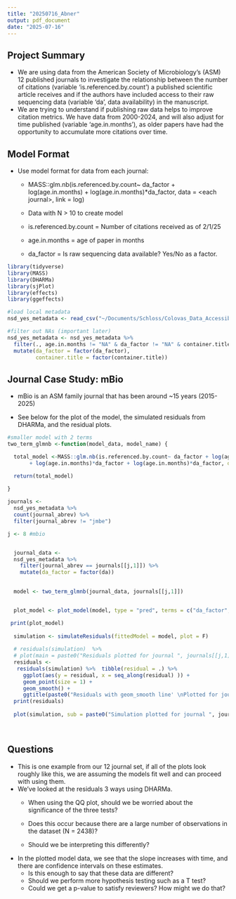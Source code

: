 ```yaml
---
title: "20250716_Abner"
output: pdf_document
date: "2025-07-16"
---
```


## Project Summary

-   We are using data from the American Society of Microbiology's (ASM)
    12 published journals to investigate the relationship between the
    number of citations (variable 'is.referenced.by.count') a published
    scientific article receives and if the authors have included access
    to their raw sequencing data (variable 'da', data availability) in
    the manuscript.
-   We are trying to understand if publishing raw data helps to improve
    citation metrics. We have data from 2000-2024, and will also adjust
    for time published (variable 'age.in.months'), as older papers have
    had the opportunity to accumulate more citations over time.

## Model Format

-   Use model format for data from each journal:

    -   MASS::glm.nb(is.referenced.by.count\~ da_factor +
        log(age.in.months) + log(age.in.months)\*da_factor, data =
        \<each journal\>, link = log)

    -   Data with N \> 10 to create model

    -   is.referenced.by.count = Number of citations received as of
        2/1/25

    -   age.in.months = age of paper in months

    -   da_factor = Is raw sequencing data available? Yes/No as a
        factor.

```r
library(tidyverse)
library(MASS)
library(DHARMa)
library(sjPlot)
library(effects)
library(ggeffects)

#load local metadata
nsd_yes_metadata <- read_csv("~/Documents/Schloss/Colovas_Data_Accessibility/Data/final/nsd_yes_metadata.csv.gz")

#filter out NAs (important later)
nsd_yes_metadata <- nsd_yes_metadata %>%
  filter(., age.in.months != "NA" & da_factor != "NA" & container.title != "NA") %>% 
  mutate(da_factor = factor(da_factor), 
         container.title = factor(container.title))
```

## Journal Case Study: mBio

-   mBio is an ASM family journal that has been around \~15 years
    (2015-2025)

-   See below for the plot of the model, the simulated residuals from
    DHARMa, and the residual plots.

```r
#smaller model with 2 terms
two_term_glmnb <-function(model_data, model_name) {

  total_model <-MASS::glm.nb(is.referenced.by.count~ da_factor + log(age.in.months) + 
       + log(age.in.months)*da_factor + log(age.in.months)*da_factor, data = model_data, link = log)

  return(total_model)
 
}

journals <- 
  nsd_yes_metadata %>%  
  count(journal_abrev) %>%  
  filter(journal_abrev != "jmbe") 

j <- 8 #mbio


  journal_data <- 
  nsd_yes_metadata %>% 
    filter(journal_abrev == journals[[j,1]]) %>%  
    mutate(da_factor = factor(da))
  

  model <- two_term_glmnb(journal_data, journals[[j,1]])


  plot_model <- plot_model(model, type = "pred", terms = c("da_factor", "age.in.months[12,60,84,120,180]")) +     ggtitle(paste0("Predicted counts of 'is.referenced.by.count' \nPlotted for journal ", journals[[j,1]]))

 print(plot_model)
 
  simulation <- simulateResiduals(fittedModel = model, plot = F)
  
  # residuals(simulation)  %>% 
  # plot(main = paste0("Residuals plotted for journal ", journals[[j,1]]), pch = ".")
  residuals <- 
   residuals(simulation) %>%  tibble(residual = .) %>%  
     ggplot(aes(y = residual, x = seq_along(residual) )) + 
     geom_point(size = 1) + 
     geom_smooth() +
     ggtitle(paste0("Residuals with geom_smooth line' \nPlotted for journal ", journals[[j,1]]))
  print(residuals)
  
  plot(simulation, sub = paste0("Simulation plotted for journal ", journals[[j,1]]))
  
  
```

## Questions

-   This is one example from our 12 journal set, if all of the plots
    look roughly like this, we are assuming the models fit well and can
    proceed with using them.
-   We've looked at the residuals 3 ways using DHARMa.
    -   When using the QQ plot, should we be worried about the
        significance of the three tests?

    -   Does this occur because there are a large number of observations
        in the dataset (N = 2438)?

    -   Should we be interpreting this differently?
-   In the plotted model data, we see that the slope increases with
    time, and there are confidence intervals on these estimates.
    -   Is this enough to say that these data are different?
    -   Should we perform more hypothesis testing such as a T test?
    -   Could we get a p-value to satisfy reviewers? How might we do
        that?
